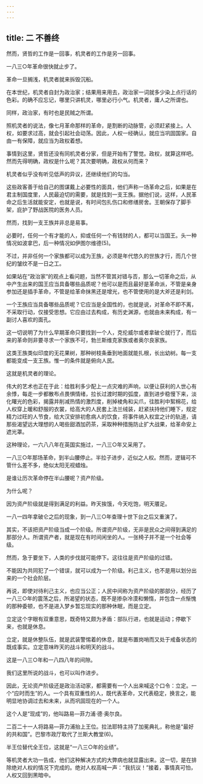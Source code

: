 ```yaml
---
---
---
```

title: 二 不善终
---





然而，贤哲的工作是一回事，机灵者的工作是另一回事。

一八三○年革命很快就止步了。

革命一旦搁浅，机灵者就来拆毁沉船。

在本世纪，机灵者自封为政治家；结果用来用去，政治家一词就多少染上点行话的色彩。的确不应忘记，哪里只讲机灵，哪里必行小气。机灵者，庸人之所谓也。

同样，政治家，有时也是民贼之所谓。

照机灵者的说法，像七月革命那样的革命，是割断的动脉管，必须赶紧接上。人权，如要求过高，就会引起社会动荡。因此，人权一经确认，就应当巩固国家。自由一有保障，就应当为政权着想。

事情到这里，贤哲还没有同机灵者分家，但是开始有了警觉。政权，就算这样吧。然而先得明确，政权是什么呢？其次要明确，政权从何而来？

机灵者似乎没有听见低声的异议，还继续他们的勾当。

这些政客善于给自己的图谋戴上必要性的面具，他们声称一场革命之后，如果是在君主制国度里，人民最迫切的需要，就是找到一支王族。据他们说，这样，人民革命之后生活就能安定，也就是说，有时间包扎伤口和修缮房舍。王朝保存了脚手架，庇护了野战医院的医务人员。

然而，找到一支王族并非总是易事。

必要时，任何一个有才能的人，抑或任何一个有钱财的人，都可以当国王。头一种情况如波拿巴，后一种情况如伊图尔维德(5)。

不过，并非任何一个家族都可以成为王族，必须是年代悠久的世族才行，而几个世纪的皱纹不是一日之工。

如果站在“政治家”的观点上看问题，当然不管其对错与否，那么一切革命之后，从中产生出来的国王应当具备哪些品质呢？他可以是而且最好是革命派，不管是亲身参加还是插手革命，不管是给革命抹黑还是增光，也不管使用的是大斧还是利剑。

一个王族应当具备哪些品质呢？它应当是全国性的，也就是说，对革命不即不离，不采取行动，仅接受思想。它应由过去构成，有历史渊源，也就由未来构成，有一副讨人喜欢的面孔。

这一切说明了为什么早期革命只要找到一个人，克伦威尔或者拿破仑就行了，而后来的革命则非要寻求一个家族不可，勃兰斯维克家族或者奥尔良家族。

这类王族类似印度的无花果树，那种树枝条垂到地面就能扎根，长出幼树。每一支都能变成一支王族。惟一的条件就是俯向人民。

这就是机灵者的理论。

伟大的艺术也正在于此：给胜利多少配上一点灾难的声响，以便让获利的人世心有余悸，每走一步都散布点畏惧情绪，拉长过渡时期的弧度，直到进步稳慢下来，淡化曙光的色彩，揭露并削减热情的激烈度，削掉棱角和尖爪，往胜利中絮棉花，给人权穿上暖和舒服的衣裳，给高大的人民套上法兰绒装，赶紧扶持他们睡下，规定精力过旺的人节食，给大汉安排初愈病人的饮食，将事件纳入权宜之计的轨道，请那些渴望远大理想的人喝些甜酒加药茶，采取种种措施防止扩大战果，给革命安上遮光罩。

这种理论，一六八八年在英国实施过，一八三○年又采用了。

一八三○年那场革命，到半山腰停止。半拉子进步，近似之人权。然而，逻辑可不管什么差不多，绝似太阳无视蜡烛。

是谁让历次革命停在半山腰呢？资产阶级。

为什么呢？

因为资产阶级就是得到满足的利益。昨天挨饿，今天吃饱，明天餍足。

一八一四年拿破仑之后的现象，到一八三○年查理十世下台之后又重演了。

其实，不该把资产阶级当成一个阶级。所谓资产阶级，无非是民众之间得到满足的那部分人。所谓资产者，就是现在有时间闲坐的人。一张椅子并不是一个社会等级。

然而，急于要坐下，人类的步伐就可能停下。这往往是资产阶级的过错。

不能因为共同犯了一个错误，就可以成为一个阶级。利己主义，也不是用以划分出来的一个社会阶层。

再说，即使对待利己主义，也应当公正；人民中间称为资产阶级的那部分，经历了一八三○年的震荡之后，所渴望的状态，既不是掺杂冷漠和懒惰，并包含一点惭愧的那种委顿，也不是进入梦乡暂忘现实的那种休眠，而是立定。

立定这个字眼有双重意思，既奇特又颇为矛盾：部队行进，也就是运动；停歇下来，也就是休息。

立定，就是休整队伍，就是武装警惕着的休息，就是布置岗哨而又处于戒备状态的既成事实。立定意味昨天的战斗和明天的战斗。

这是一八三○年和一八四八年的间隙。

我们这里所说的战斗，也可以叫作进步。

因此，无论资产阶级还是政治活动家，都需要有一个人出来喊这个口令：立定。一个“应时而生”的人。一个具有双重性的人，既代表革命，又代表稳定，换言之，能明显地协调过去和未来，从而巩固现在的一个人。

这个人是“现成”的，他叫路易—菲力浦·德·奥尔良。

二百二十一人将路易—菲力浦抬上王位。拉法耶特主持了加冕典礼，称他是“最好的共和国”。巴黎市政厅取代了兰斯大教堂(6)。

半王位替代全王位，这就是“一八三○年的业绩”。

等机灵者大功一告成，他们这种解决方式的大弊病也就显露出来。这一切，是在排除绝对人权的情况下完成的。绝对人权高喊一声：“我抗议！”接着，事情真可怕，人权又回到黑暗中。